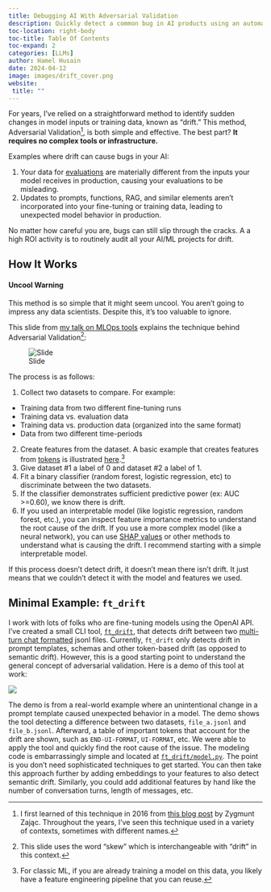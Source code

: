 ```yaml
---
title: Debugging AI With Adversarial Validation
description: Quickly detect a common bug in AI products using an automated technique.
toc-location: right-body
toc-title: Table Of Contents
toc-expand: 2
categories: [LLMs]
author: Hamel Husain
date: 2024-04-12
image: images/drift_cover.png
website:
 title: ""
---
```


For years, I've relied on a straightforward method to identify sudden changes in model inputs or training data, known as "drift." This method, Adversarial Validation[^1], is both simple and effective. The best part? **It requires no complex tools or infrastructure.**

Examples where drift can cause bugs in your AI:

1. Your data for [evaluations](../evals/index.qmd) are materially different from the inputs your model receives in production, causing your evaluations to be misleading.
2. Updates to prompts, functions, RAG, and similar elements aren't incorporated into your fine-tuning or training data, leading to unexpected model behavior in production.

No matter how careful you are, bugs can still slip through the cracks. A a high ROI activity is to routinely audit all your AI/ML projects for drift.

## How It Works

:::{.callout-warning}
#### Uncool Warning

This method is so simple that it might seem uncool. You aren't going to impress any data scientists. Despite this, it's too valuable to ignore.
:::

This slide from [my talk on MLOps tools](https://www.youtube.com/watch?v=GHk5HMW4XMA) explains the technique behind Adversarial Validation[^2]:

![Slide](images/drift_tfx.png)

The process is as follows:

1. Collect two datasets to compare. For example:
  -  Training data from two different fine-tuning runs
  -  Training data vs. evaluation data
  -  Training data vs. production data (organized into the same format)
  -  Data from two different time-periods
2. Create features from the dataset. A basic example that creates features from [tokens](https://platform.openai.com/tokenizer) is illustrated [here](https://github.com/hamelsmu/ft-drift/blob/main/ft_drift/model.py).[^3]
4. Give dataset #1 a label of 0 and dataset #2 a label of 1.
5. Fit a binary classifier (random forest, logistic regression, etc) to discriminate between the two datasets.
6. If the classifier demonstrates sufficient predictive power (ex: AUC >=0.60), we know there is drift.
7. If you used an interpretable model (like logistic regression, random forest, etc.), you can inspect feature importance metrics to understand the root cause of the drift. If you use a more complex model (like a neural network), you can use [SHAP values](https://shap.readthedocs.io/en/latest/) or other methods to understand what is causing the drift. I recommend starting with a simple interpretable model.

:::{.callout-warning}
If this process doesn't detect drift, it doesn't mean there isn't drift. It just means that we couldn't detect it with the model and features we used. 
:::

## Minimal Example: `ft_drift`

I work with lots of folks who are fine-tuning models using the OpenAI API. I've created a small CLI tool, [`ft_drift`](https://github.com/hamelsmu/ft-drift/), that detects drift between two [multi-turn chat formatted](https://platform.openai.com/docs/guides/fine-tuning/preparing-your-dataset) jsonl files. Currently, `ft_drift` only detects drift in prompt templates, schemas and other token-based drift (as opposed to semantic drift). However, this is a good starting point to understand the general concept of adversarial validation. Here is a demo of this tool at work:


![](images/drift_cli.gif)

The demo is from a real-world example where an unintentional change in a prompt template caused unexpected behavior in a model. The demo shows the tool detecting a difference between two datasets, `file_a.jsonl` and `file_b.jsonl`. Afterward, a table of important tokens that account for the drift are shown, such as `END-UI-FORMAT`, `UI-FORMAT`, etc. We were able to apply the tool and quickly find the root cause of the issue. The modeling code is embarrassingly simple and located at [`ft_drift/model.py`](https://github.com/hamelsmu/ft-drift/blob/main/ft_drift/model.py). The point is you don't need sophisticated techniques to get started. You can then take this approach further by adding embeddings to your features to also detect semantic drift. Similarly, you could add additional features by hand like the number of conversation turns, length of messages, etc. 

[^1]: I first learned of this technique in 2016 from [this blog post](https://fastml.com/adversarial-validation-part-two/) by Zygmunt Zając. Throughout the years, I've seen this technique used in a variety of contexts, sometimes with different names.
[^2]: This slide uses the word "skew" which is interchangeable with "drift" in this context.
[^3]: For classic ML, if you are already training a model on this data, you likely have a feature engineering pipeline that you can reuse.
